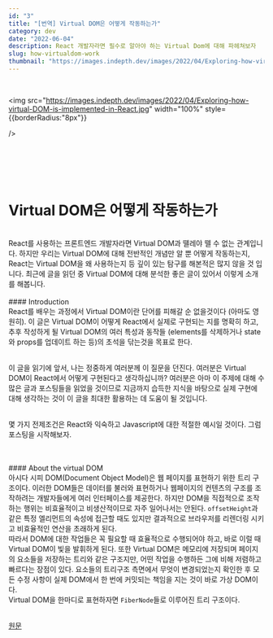 ```yaml
---
id: "3"
title: "[번역] Virtual DOM은 어떻게 작동하는가"
category: dev
date: "2022-06-04"
description: React 개발자라면 필수로 알아야 하는 Virtual Dom에 대해 파헤쳐보자
slug: how-virtualdom-work
thumbnail: "https://images.indepth.dev/images/2022/04/Exploring-how-virtual-DOM-is-implemented-in-React.jpg"
---
```


&nbsp;

<img
	src="https://images.indepth.dev/images/2022/04/Exploring-how-virtual-DOM-is-implemented-in-React.jpg"
	width="100%"
    style={{borderRadius:"8px"}}

/>

<br />
<br />
<br />
<br />

# Virtual DOM은 어떻게 작동하는가

<br />
React를 사용하는 프론트엔드 개발자라면 Virtual DOM과 뗼레야 뗄 수 없는 관계입니다.
하지만 우리는 Virtual DOM에 대해 전반적인 개념만 알 뿐 어떻게 작동하는지, React는
Virtual DOM을 왜 사용하는지 등 깊이 있는 탐구를 해본적은 많지 않을 것 입니다. 최근에
글을 읽던 중 Virtual DOM에 대해 분석한 좋은 글이 있어서 이렇게 소개를 해봅니다.

<br />
<br />
#### Introduction

<br />
React를 배우는 과정에서 Virtual DOM이란 단어를 피해갈 순 없을것이다 (아마도 영원히).
이 글은 Virtual DOM이 어떻게 React에서 실제로 구현되는 지를 명확히 하고, 추후 작성하게
될 Virtual DOM의 여러 특성과 동작들 (elements를 삭제하거나 state와 props를 업데이트
하는 등)의 초석을 닦는것을 목표로 한다.

<br />이 글을 읽기에 앞서, 나는 정중하게 여러분께 이 질문을 던진다. 여러분은
Virtual DOM이 React에서 어떻게 구현된다고 생각하십니까? 여러분은 아마 이 주제에
대해 수많은 글과 포스팅들을 읽었을 것이므로 지금까지 습득한 지식을 바탕으로 실제
구현에 대해 생각하는 것이 이 글을 최대한 활용하는 데 도움이 될 것입니다.

<br />몇 가지 전제조건은 React와 익숙하고 Javascript에 대한 적절한 예시일
것이다. 그럼 포스팅을 시작해보자.

<br />
<br />
#### About the virtual DOM

<br />
아시다 시피 DOM(Document Object Model)은 웹 페이지를 표현하기 위한 트리 구조이다.
이러한 DOM들은 데이터를 불러와 표현하거나 웹페이지의 컨텐츠의 구조를 조작하려는 개발자들에게
여러 인터페이스를 제공한다. 하지만 DOM을 직접적으로 조작하는 행위는 비효율적이고
비생산적이므로 자주 일어나서는 안된다. <code>offsetHeight</code>과 같은 특정
엘리먼트의 속성에 접근할 때도 있지만 결과적으로 브라우저를 리렌더링 시키고
비효율적인 연산을 초래하게 된다.

<br />
따라서 DOM에 대한 작업들은 꼭 필요할 때 효율적으로 수행되어야 하고, 바로 이럴 때
Virtual DOM이 빛을 발휘하게 된다. 또한 Virtual DOM은 메모리에 저장되며 페이지의 요소들을
저장하는 트리와 같은 구조지만, 어떤 작업을 수행하든 그에 비해 저렴하고 빠르다는 장점이
있다. 요소들의 트리구조 측면에서 무엇이 변경되었는지 확인한 후 모든 수정 사항이 실제
DOM에서 한 번에 커밋되는 책임을 지는 것이 바로 가상 DOM이다.

<br />
Virtual DOM을 한마디로 표현하자면 <code>FiberNode</code>들로 이루어진 트리
구조이다.

<br />

<br />

[원문](https://indepth.dev/posts/1501/exploring-how-virtual-dom-is-implemented-in-react)

<br />
<br />
<br />
<br />
<br />
<br />
<br />
<br />
